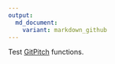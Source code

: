 ```yaml
---
output:
  md_document:
    variant: markdown_github
---
```


Test [GitPitch](https://gitpitch.com/KeachMurakami/gitpitch_materials) functions.